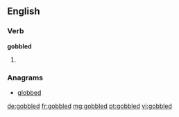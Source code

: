 ==English==

===Verb===
'''gobbled'''

# {{past of|gobble}}

===Anagrams===
* [[globbed#English|globbed]]

[[de:gobbled]]
[[fr:gobbled]]
[[mg:gobbled]]
[[pt:gobbled]]
[[vi:gobbled]]